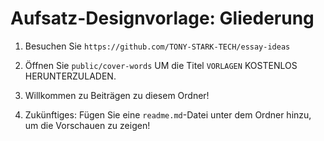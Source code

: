 # Aufsatz-Designvorlage: Gliederung

1. Besuchen Sie `https://github.com/TONY-STARK-TECH/essay-ideas`

2. Öffnen Sie `public/cover-words` UM die Titel `VORLAGEN` KOSTENLOS HERUNTERZULADEN.

3. Willkommen zu Beiträgen zu diesem Ordner!

4. Zukünftiges: Fügen Sie eine `readme.md`-Datei unter dem Ordner hinzu, um die Vorschauen zu zeigen!
